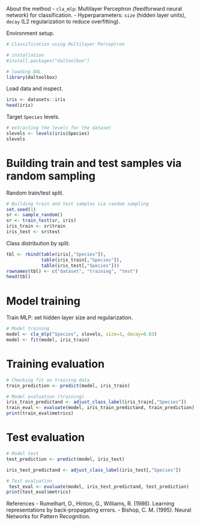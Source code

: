 About the method
- `cla_mlp`: Multilayer Perceptron (feedforward neural network) for classification.
- Hyperparameters: `size` (hidden layer units), `decay` (L2 regularization to reduce overfitting).

Environment setup.
```r
# Classification using Multilayer Perceptron

# installation 
#install.packages("daltoolbox")

# loading DAL
library(daltoolbox) 
```

Load data and inspect.
```r
iris <- datasets::iris
head(iris)
```

Target `Species` levels.
```r
# extracting the levels for the dataset
slevels <- levels(iris$Species)
slevels
```

# Building train and test samples via random sampling
Random train/test split.
```r
# Building train and test samples via random sampling
set.seed(1)
sr <- sample_random()
sr <- train_test(sr, iris)
iris_train <- sr$train
iris_test <- sr$test
```

Class distribution by split.
```r

tbl <- rbind(table(iris[,"Species"]), 
             table(iris_train[,"Species"]), 
             table(iris_test[,"Species"]))
rownames(tbl) <- c("dataset", "training", "test")
head(tbl)
```

# Model training
Train MLP: set hidden layer size and regularization.
```r
# Model training
model <- cla_mlp("Species", slevels, size=3, decay=0.03)
model <- fit(model, iris_train)

```

# Training evaluation
```r
# Checking fit on training data
train_prediction <- predict(model, iris_train)

# Model evaluation (training)
iris_train_predictand <- adjust_class_label(iris_train[,"Species"])
train_eval <- evaluate(model, iris_train_predictand, train_prediction)
print(train_eval$metrics)
```

# Test evaluation
```r
# Model test
test_prediction <- predict(model, iris_test)

iris_test_predictand <- adjust_class_label(iris_test[,"Species"])

# Test evaluation
 test_eval <- evaluate(model, iris_test_predictand, test_prediction)
print(test_eval$metrics)
```

References
- Rumelhart, D., Hinton, G., Williams, R. (1986). Learning representations by back-propagating errors.
- Bishop, C. M. (1995). Neural Networks for Pattern Recognition.
